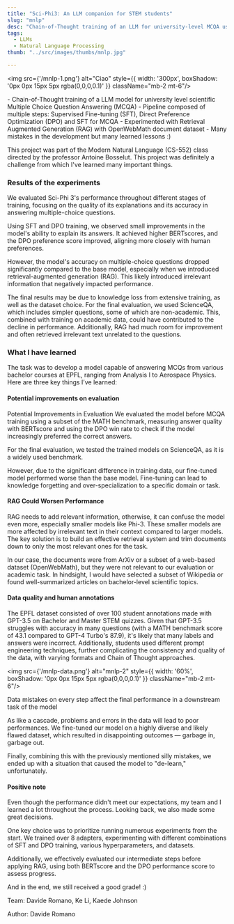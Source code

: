 ```yaml
---
title: "Sci-Phi3: An LLM companion for STEM students"
slug: "mnlp"
desc: "Chain-of-Thought training of an LLM for university-level MCQA using a pipeline with SFT, DPO, and RAG"
tags:
  - LLMs
  - Natural Language Processing
thumb: "../src/images/thumbs/mnlp.jpg"

---
```


<img src={'/mnlp-1.png'} alt="Ciao" style={{ width: '300px', boxShadow: '0px 0px 15px 5px rgba(0,0,0,0.1)' }} className="mb-2 mt-6"/>

<Summary>
- Chain-of-Thought training of a LLM model for university level scientific Multiple Choice Question Answering (MCQA)
- Pipeline composed of multiple steps: Supervised Fine-tuning (SFT), Direct Preference Optimization (DPO) and SFT for MCQA
- Experimented with Retrieval Augmented Generation (RAG) with OpenWebMath document dataset
- Many mistakes in the development but many learned lessons :)
</Summary>

This project was part of the Modern Natural Language (CS-552) class directed by the professor Antoine Bosselut. This project was definitely a challenge from which I've learned many important things. 

### Results of the experiments 

We evaluated Sci-Phi 3's performance throughout different stages of training, focusing on the quality of its explanations and its accuracy in answering multiple-choice questions.

Using SFT and DPO training, we observed small improvements in the model's ability to explain its answers. It achieved higher BERTscores, and the DPO preference score improved, aligning more closely with human preferences.

However, the model's accuracy on multiple-choice questions dropped significantly compared to the base model, especially when we introduced retrieval-augmented generation (RAG). This likely introduced irrelevant information that negatively impacted performance.

The final results may be due to knowledge loss from extensive training, as well as the dataset choice. For the final evaluation, we used ScienceQA, which includes simpler questions, some of which are non-academic. This, combined with training on academic data, could have contributed to the decline in performance. Additionally, RAG had much room for improvement and often retrieved irrelevant text unrelated to the questions.

### What I have learned

The task was to develop a model capable of answering MCQs from various bachelor courses at EPFL, ranging from Analysis I to Aerospace Physics. Here are three key things I’ve learned:

#### Potential improvements on evaluation

Potential Improvements in Evaluation
We evaluated the model before MCQA training using a subset of the MATH benchmark, measuring answer quality with BERTscore and using the DPO win rate to check if the model increasingly preferred the correct answers.

For the final evaluation, we tested the trained models on ScienceQA, as it is a widely used benchmark.

However, due to the significant difference in training data, our fine-tuned model performed worse than the base model. Fine-tuning can lead to knowledge forgetting and over-specialization to a specific domain or task.

#### RAG Could Worsen Performance

RAG needs to add relevant information, otherwise, it can confuse the model even more, especially smaller models like Phi-3. These smaller models are more affected by irrelevant text in their context compared to larger models. The key solution is to build an effective retrieval system and trim documents down to only the most relevant ones for the task.

In our case, the documents were from ArXiv or a subset of a web-based dataset (OpenWebMath), but they were not relevant to our evaluation or academic task. In hindsight, I would have selected a subset of Wikipedia or found well-summarized articles on bachelor-level scientific topics.

#### Data quality and human annotations

The EPFL dataset consisted of over 100 student annotations made with GPT-3.5 on Bachelor and Master STEM quizzes. Given that GPT-3.5 struggles with accuracy in many questions (with a MATH benchmark score of 43.1 compared to GPT-4 Turbo's 87.9), it's likely that many labels and answers were incorrect. Additionally, students used different prompt engineering techniques, further complicating the consistency and quality of the data, with varying formats and Chain of Thought approaches.

<img src={'/mnlp-data.png'} alt="mnlp-2" style={{ width: '60%', boxShadow: '0px 0px 15px 5px rgba(0,0,0,0.1)' }} className="mb-2 mt-6"/>
<p className="text-dark-minsk justify-center pt-3 pb-5 text-sm"  style={{ fontFamily: 'tt-norms' }}>Data mistakes on every step affect the final performance in a downstream task of the model</p>

As like a cascade, problems and errors in the data will lead to poor performances. We fine-tuned our model on a highly diverse and likely flawed dataset, which resulted in disappointing outcomes — garbage in, garbage out.

Finally,  combining this with the previously mentioned silly mistakes, we ended up with a situation that caused the model to "de-learn," unfortunately.

#### Positive note

Even though the performance didn't meet our expectations, my team and I learned a lot throughout the process. Looking back, we also made some great decisions.

One key choice was to prioritize running numerous experiments from the start. We trained over 8 adapters, experimenting with different combinations of SFT and DPO training, various hyperparameters, and datasets.

Additionally, we effectively evaluated our intermediate steps before applying RAG, using both BERTscore and the DPO performance score to assess progress.

And in the end, we still received a good grade! :)

<p className="text-dark-minsk justify-center pt-4 pb-2"  style={{ fontFamily: 'tt-norms' }}>Team: Davide Romano, Ke Li, Kaede Johnson</p>

<p className="text-dark-minsk justify-center "  style={{ fontFamily: 'tt-norms' }}>Author: Davide Romano</p>